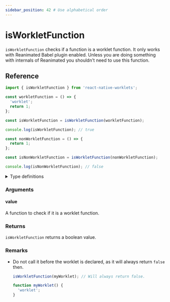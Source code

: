 ```yaml
---
sidebar_position: 42 # Use alphabetical order
---
```


# isWorkletFunction

`isWorkletFunction` checks if a function is a worklet function. It only works with Reanimated Babel plugin enabled. Unless you are doing something with internals of Reanimated you shouldn't need to use this function.

## Reference

```javascript
import { isWorkletFunction } from 'react-native-worklets';

const workletFunction = () => {
  'worklet';
  return 1;
};

const isWorkletFunction = isWorkletFunction(workletFunction);

console.log(isWorkletFunction); // true

const nonWorkletFunction = () => {
  return 1;
};

const isNonWorkletFunction = isWorkletFunction(nonWorkletFunction);

console.log(isNonWorkletFunction); // false
```

<details>
<summary>Type definitions</summary>

```typescript
type WorkletClosure = Record<string, unknown>;

export type WorkletStackDetails = [
  error: Error,
  lineOffset: number,
  columnOffset: number,
];

interface WorkletInitData {
  code: string;
  /** Only in dev builds. */
  location?: string;
  /** Only in dev builds. */
  sourceMap?: string;
  /** Only in dev builds. */
  version?: string;
}

interface WorkletProps {
  __closure: WorkletClosure;
  __workletHash: number;
  __initData: WorkletInitData;
  __init?: () => unknown;
  /** `__stackDetails` is removed after parsing. */
  __stackDetails?: WorkletStackDetails;
}

type WorkletFunction<
  TArgs extends unknown[] = unknown[],
  TReturn = unknown,
> = ((...args: TArgs) => TReturn) & WorkletProps;

function isWorkletFunction<
  Args extends unknown[] = unknown[],
  ReturnValue = unknown,
>(value: unknown): value is WorkletFunction<Args, ReturnValue>;
```

</details>

### Arguments

#### value

A function to check if it is a worklet function.

### Returns

`isWorkletFunction` returns a boolean value.

### Remarks

- Do not call it before the worklet is declared, as it will always return `false` then.

  ```ts
  isWorkletFunction(myWorklet); // Will always return false.

  function myWorklet() {
    'worklet';
  }
  ```
